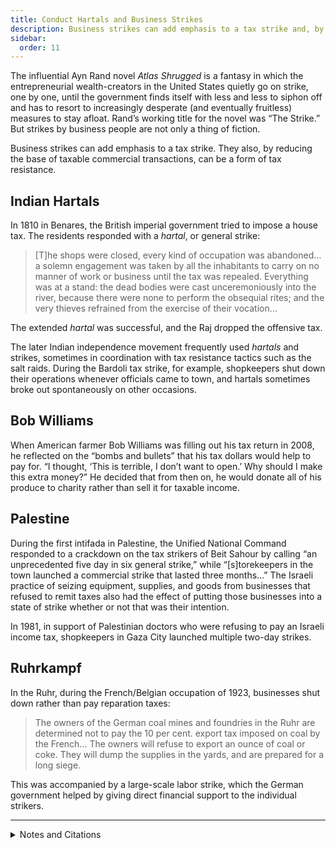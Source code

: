 ```yaml
---
title: Conduct Hartals and Business Strikes
description: Business strikes can add emphasis to a tax strike and, by reducing the base of taxable commercial transactions, can be a form of tax resistance.
sidebar:
  order: 11
---
```


The influential Ayn Rand novel <i>Atlas Shrugged</i> is a fantasy in which the entrepreneurial wealth-creators in the United States quietly go on strike, one by one, until the government finds itself with less and less to siphon off and has to resort to increasingly desperate (and eventually fruitless) measures to stay afloat.
Rand’s working title for the novel was “The Strike.”
But strikes by business people are not only a thing of fiction.

Business strikes can add emphasis to a tax strike.
They also, by reducing the base of taxable commercial transactions, can be a form of tax resistance.

## <Badge text="Example" size="medium" /> Indian Hartals

In 1810 in Benares, the British imperial government tried to impose a house tax.
The residents responded with a <i>hartal</i>, or general strike:
> [T]he shops were closed, every kind of occupation was abandoned… a solemn engagement was taken by all the inhabitants to carry on no manner of work or business until the tax was repealed.
> Everything was at a stand:
> the dead bodies were cast unceremoniously into the river, because there were none to perform the obsequial rites; and the very thieves refrained from the exercise of their vocation…

The extended <i>hartal</i> was successful, and the Raj dropped the offensive tax.

The later Indian independence movement frequently used <i>hartals</i> and strikes, sometimes in coordination with tax resistance tactics such as the salt raids.
During the Bardoli tax strike, for example, shopkeepers shut down their operations whenever officials came to town, and hartals sometimes broke out spontaneously on other occasions.

## <Badge text="Example" size="medium" /> Bob Williams

When American farmer Bob Williams was filling out his tax return in 2008, he reflected on the “bombs and bullets” that his tax dollars would help to pay for.
“I thought, ‘This is terrible, I don’t want to open.’ Why should I make this extra money?”
He decided that from then on, he would donate all of his produce to charity rather than sell it for taxable income.

## <Badge text="Example" size="medium" /> Palestine

During the first intifada in Palestine, the Unified National Command responded to a crackdown on the tax strikers of Beit Sahour by calling “an unprecedented five day in six general strike,” while “[s]torekeepers in the town launched a commercial strike that lasted three months…”
The Israeli practice of seizing equipment, supplies, and goods from businesses that refused to remit taxes also had the effect of putting those businesses into a state of strike whether or not that was their intention.

In 1981, in support of Palestinian doctors who were refusing to pay an Israeli income tax, shopkeepers in Gaza City launched multiple two-day strikes.

## <Badge text="Example" size="medium" /> Ruhrkampf

In the Ruhr, during the French/Belgian occupation of 1923, businesses shut down rather than pay reparation taxes:

> The owners of the German coal mines and foundries in the Ruhr are determined not to pay the 10 per cent. export tax imposed on coal by the French…
> The owners will refuse to export an ounce of coal or coke.
> They will dump the supplies in the yards, and are prepared for a long siege.

This was accompanied by a large-scale labor strike, which the German government helped by giving direct financial support to the individual strikers.

---

<details>
<summary>Notes and Citations</summary>

* Mill, James & Wilson, Horace H. <i>The History of British India</i>, Vol. I (1858) [pp. 333–35](https://archive.org/details/in.ernet.dli.2015.81382/page/n348/mode/1up)
* Desai, Mahadev <i>The Story of Bardoli</i> (1929) [pp. 111–12](https://archive.org/details/in.ernet.dli.2015.122169/page/n127/mode/2up), [187](https://archive.org/details/in.ernet.dli.2015.122169/page/n201/mode/1up)
* Dietz, Alison “Farmer Donates Produce to Protest War” <i>The Chronicle-Telegram</i> 13 August 2008
* Rigby, Andrew [“The tax war”](https://archive.org/details/livingintifada0000rigb/page/118/mode/2up) <i>Living the Intifada</i> (1991)
* [“Gaza City Begins Strike Over Tax on Doctors”](https://www.nytimes.com/1981/12/06/world/around-the-world-gaza-city-begins-strike-over-tax-on-doctors.html) Associated Press (as found in <i>New York Times</i>) 6 December 1981
* [“Resistance of Mine Owners”](https://trove.nla.gov.au/newspaper/article/75693111) <i>Northern Times</i> 17 March 1923

</details>
